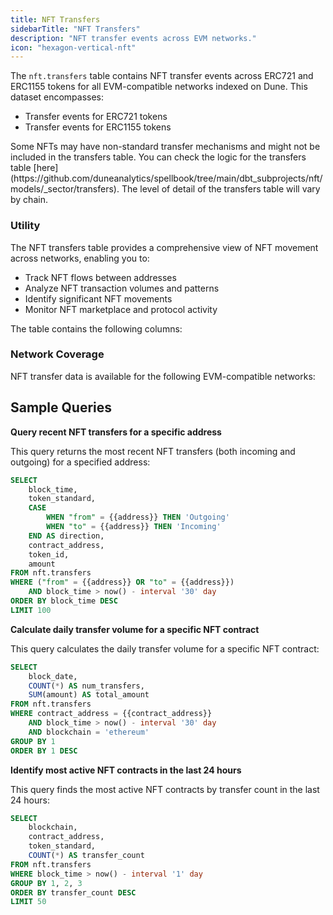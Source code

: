 ```yaml
---
title: NFT Transfers
sidebarTitle: "NFT Transfers"
description: "NFT transfer events across EVM networks."
icon: "hexagon-vertical-nft"
---
```



The `nft.transfers` table contains NFT transfer events across ERC721 and ERC1155 tokens for all EVM-compatible networks indexed on Dune. This dataset encompasses:

- Transfer events for ERC721 tokens
- Transfer events for ERC1155 tokens

<Info>
 Some NFTs may have non-standard transfer mechanisms and might not be included in the transfers table.
 You can check the logic for the transfers table [here](https://github.com/duneanalytics/spellbook/tree/main/dbt_subprojects/nft/models/_sector/transfers). The level of detail of the transfers table will vary by chain.
</Info>

### Utility

The NFT transfers table provides a comprehensive view of NFT movement across networks, enabling you to:

- Track NFT flows between addresses
- Analyze NFT transaction volumes and patterns
- Identify significant NFT movements
- Monitor NFT marketplace and protocol activity

The table contains the following columns:


<ColumnDescriptions tableSchema="nft" tableName="transfers" />


<TableSample tableSchema="nft" tableName="transfers" />

### Network Coverage

NFT transfer data is available for the following EVM-compatible networks:

<div>
  <DuneEmbed qID="3695907" vID="6218008" height="600px" />
</div>

## Sample Queries

**Query recent NFT transfers for a specific address**

This query returns the most recent NFT transfers (both incoming and outgoing) for a specified address:

```sql
SELECT
    block_time,
    token_standard,
    CASE 
        WHEN "from" = {{address}} THEN 'Outgoing'
        WHEN "to" = {{address}} THEN 'Incoming'
    END AS direction,
    contract_address,
    token_id,
    amount
FROM nft.transfers
WHERE ("from" = {{address}} OR "to" = {{address}})
    AND block_time > now() - interval '30' day
ORDER BY block_time DESC
LIMIT 100
```

**Calculate daily transfer volume for a specific NFT contract**

This query calculates the daily transfer volume for a specific NFT contract:

```sql
SELECT
    block_date,
    COUNT(*) AS num_transfers,
    SUM(amount) AS total_amount
FROM nft.transfers
WHERE contract_address = {{contract_address}}
    AND block_time > now() - interval '30' day
    AND blockchain = 'ethereum'
GROUP BY 1
ORDER BY 1 DESC
```

**Identify most active NFT contracts in the last 24 hours**

This query finds the most active NFT contracts by transfer count in the last 24 hours:

```sql
SELECT
    blockchain,
    contract_address,
    token_standard,
    COUNT(*) AS transfer_count
FROM nft.transfers
WHERE block_time > now() - interval '1' day
GROUP BY 1, 2, 3
ORDER BY transfer_count DESC
LIMIT 50
```
